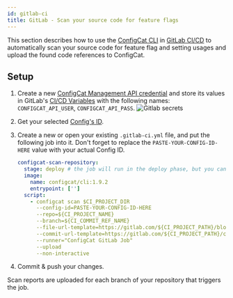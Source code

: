 ```yaml
---
id: gitlab-ci
title: GitLab - Scan your source code for feature flags
---
```


This section describes how to use the [ConfigCat CLI](../cli.mdx) in <a target="_blank" href="https://docs.gitlab.com/ee/ci/">GitLab CI/CD</a>
to automatically scan your source code for feature flag and setting usages and upload the found code references to ConfigCat.

## Setup

1. Create a new <a target="_blank" href="https://app.configcat.com/my-account/public-api-credentials">ConfigCat Management API credential</a> and store its values in GitLab's <a target="_blank" href="https://docs.gitlab.com/ee/ci/variables/">CI/CD Variables</a> with the following names: `CONFIGCAT_API_USER`, `CONFIGCAT_API_PASS`.
   <img  src="/docs/assets/cli/scan/gl_secrets.png" alt="Gitlab secrets" />

2. Get your selected [Config's ID](overview.mdx#config-id).

3. Create a new or open your existing `.gitlab-ci.yml` file, and put the following job into it.
   Don't forget to replace the `PASTE-YOUR-CONFIG-ID-HERE` value with your actual Config ID.

   ```yaml
   configcat-scan-repository:
     stage: deploy # the job will run in the deploy phase, but you can choose from any other phases you have
     image:
       name: configcat/cli:1.9.2
       entrypoint: ['']
     script:
       - configcat scan $CI_PROJECT_DIR
         --config-id=PASTE-YOUR-CONFIG-ID-HERE
         --repo=${CI_PROJECT_NAME}
         --branch=${CI_COMMIT_REF_NAME}
         --file-url-template=https://gitlab.com/${CI_PROJECT_PATH}/blob/{commitHash}/{filePath}#L{lineNumber}
         --commit-url-template=https://gitlab.com/${CI_PROJECT_PATH}/commit/{commitHash}
         --runner="ConfigCat GitLab Job"
         --upload
         --non-interactive
   ```

4. Commit & push your changes.

Scan reports are uploaded for each branch of your repository that triggers the job.
